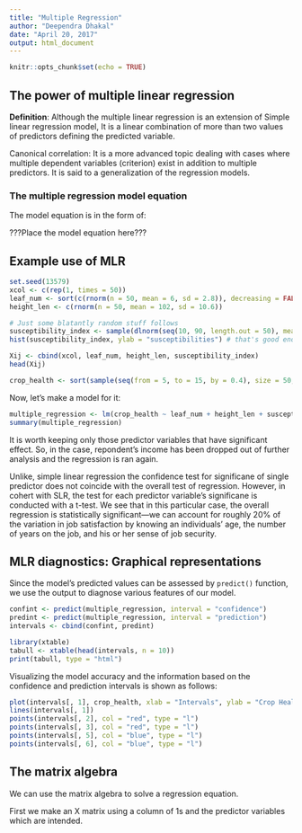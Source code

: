 ```yaml
---
title: "Multiple Regression"
author: "Deependra Dhakal"
date: "April 20, 2017"
output: html_document
---
```


```r
knitr::opts_chunk$set(echo = TRUE)
```

## The power of multiple linear regression

**Definition**: Although the multiple linear regression is an extension of Simple linear regression model, It is a linear combination of more than two values of predictors defining the predicted variable.

Canonical correlation: It is a more advanced topic dealing with cases where multiple dependent variables (criterion) exist in addition to multiple predictors. It is said to a generalization of the regression models.

### The multiple regression model equation

The model equation is in the form of:

???Place the model equation here???

## Example use of MLR

```r
set.seed(13579)
xcol <- c(rep(1, times = 50))
leaf_num <- sort(c(rnorm(n = 50, mean = 6, sd = 2.8)), decreasing = FALSE)
height_len <- c(rnorm(n = 50, mean = 102, sd = 10.6))

# Just some blatantly random stuff follows
susceptibility_index <- sample(dlnorm(seq(10, 90, length.out = 50), meanlog = 5, sdlog = 1.6) * 100, size = 50, replace = TRUE)
hist(susceptibility_index, ylab = "susceptibilities") # that's good enough to have some random skewed distribution.

Xij <- cbind(xcol, leaf_num, height_len, susceptibility_index)
head(Xij)
```

```r
crop_health <- sort(sample(seq(from = 5, to = 15, by = 0.4), size = 50, replace = TRUE), decreasing = FALSE) # Thats workable
```

Now, let's make a model for it:

```r
multiple_regression <- lm(crop_health ~ leaf_num + height_len + susceptibility_index)
summary(multiple_regression)
```

It is worth keeping only those predictor variables that have significant effect. So, in the case, repondent's income has been dropped out of further analysis and the regression is ran again.

Unlike, simple linear regression the confidence test for significane of single predictor does not coincide with the overall test of regression. However, in cohert with SLR, the test for each predictor variable's significane is conducted with a t-test.
We see that in this particular case, the overall regression is statistically significant—we can account for roughly 20% of the variation in job satisfaction by knowing an individuals’ age, the number of years on the job, and his or her sense of job security.

## MLR diagnostics: Graphical representations

Since the model's predicted values can be assessed by `predict()` function, we use the output to diagnose various features of our model.

```r
confint <- predict(multiple_regression, interval = "confidence")
predint <- predict(multiple_regression, interval = "prediction")
intervals <- cbind(confint, predint)

library(xtable)
tabull <- xtable(head(intervals, n = 10))
print(tabull, type = "html")

```

Visualizing the model accuracy and the information based on the confidence and prediction intervals is shown as follows:

```r
plot(intervals[, 1], crop_health, xlab = "Intervals", ylab = "Crop Health")
lines(intervals[, 1])
points(intervals[, 2], col = "red", type = "l")
points(intervals[, 3], col = "red", type = "l")
points(intervals[, 5], col = "blue", type = "l")
points(intervals[, 6], col = "blue", type = "l")
```

## The matrix algebra

We can use the matrix algebra to solve a regression equation.

First we make an X matrix using a column of 1s and the predictor variables which are intended.


